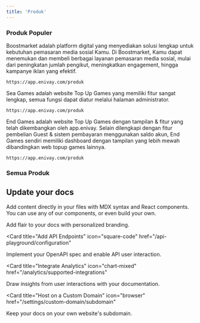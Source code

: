 ```yaml
---
title: 'Produk'
---
```


### Produk Populer

<AccordionGroup>
  <Accordion icon="github" title="Web SMM - Boostmarket">
    Boostmarket adalah platform digital yang menyediakan solusi lengkap untuk kebutuhan pemasaran media sosial Kamu. Di Boostmarket, Kamu dapat menemukan dan membeli berbagai layanan pemasaran media sosial, mulai dari peningkatan jumlah pengikut, meningkatkan engagement, hingga kampanye iklan yang efektif.

    https://app.enivay.com/produk
  </Accordion>
  <Accordion icon="github" title="Web Topup Games - Sea Games">
    Sea Games adalah website Top Up Games yang memiliki fitur sangat lengkap, semua fungsi dapat diatur melalui halaman administrator.

    https://app.enivay.com/produk
  </Accordion>
  <Accordion icon="github" title="Web Topup Games - End Games">
    End Games adalah website Top Up Games dengan tampilan & fitur yang telah dikembangkan oleh app.enivay. Selain dilengkapi dengan fitur pembelian Guest & sistem pembayaran menggunakan saldo akun, End Games sendiri memiliki dashboard dengan tampilan yang lebih mewah dibandingkan web topup games lainnya.

    https://app.enivay.com/produk
  </Accordion>
</AccordionGroup>

### Semua Produk

<CardGroup cols={2}>
  <Card
    title="Web SMM - Boostmarket"
    icon="github"
    href="https://app.enivay.com/produk"
  >
  </Card>
  <Card
    title="Web Topup Games - Sea Games"
    icon="github"
    href="https://app.enivay.com/produk"
  >
  </Card>
  <Card
    title="Web Topup Games - End Games"
    icon="github"
    href="https://app.enivay.com/produk"
  >
  </Card>
  <Card
    title="Web TopUp Games - ViGames V2"
    icon="github"
    href="https://app.enivay.com/produk"
  >
  </Card>
  <Card
    title="Web Topup Games - Opiion"
    icon="github"
    href="https://app.enivay.com/produk"
  >
  </Card>
  <Card
    title="BiCash - PPOB & SMM Panel"
    icon="github"
    href="https://app.enivay.com/produk"
  >
  </Card>
  <Card
    title="Web SMM - XYPanel"
    icon="github"
    href="https://app.enivay.com/produk"
  >
  </Card>
  <Card
    title="Web Joki Games Boost ML"
    icon="github"
    href="https://app.enivay.com/produk"
  >
  </Card>
  <Card
    title="Web Topup Games - GamesQ"
    icon="github"
    href="https://app.enivay.com/produk"
  >
  </Card>
  <Card
    title="Web Joki Games Valorant"
    icon="github"
    href="https://app.enivay.com/produk"
  >
  </Card>
  <Card
    title="Web TopUp Games - TopupKu"
    icon="github"
    href="https://app.enivay.com/produk"
  >
  </Card>
  <Card
    title="Web TopUp Games - MGames"
    icon="github"
    href="https://app.enivay.com/produk"
  >
  </Card>
  <Card
    title="Web SMM - Maxmax"
    icon="github"
    href="https://app.enivay.com/produk"
  >
  </Card>
  <Card
    title="Web PPOB - Holla Pulsa"
    icon="github"
    href="https://app.enivay.com/produk"
  >
  </Card>
  <Card
    title="Web Convert Pulsa - CV Pulsa"
    icon="github"
    href="https://app.enivay.com/produk"
  >
  </Card>
  <Card
    title="Web TopUp Games - ViGames"
    icon="github"
    href="https://app.enivay.com/produk"
  >
  </Card>
  <Card
    title="Web SMM - Blue SMM"
    icon="github"
    href="https://app.enivay.com/produk"
  >
  </Card>
  <Card
    title="Web SMM - PGB Sosmed"
    icon="github"
    href="https://app.enivay.com/produk"
  >
  </Card>
  <Card
    title="Web SMM - XD Sosmed"
    icon="github"
    href="https://app.enivay.com/produk"
  >
  </Card>
  <Card
    title="Cash Here - Aplikasi Kasir Web"
    icon="github"
    href="https://app.enivay.com/produk"
  >
  </Card>
  <Card
    title="Web SMM - GPU Sosmed"
    icon="github"
    href="https://app.enivay.com/produk"
  >
  </Card>
</CardGroup>

## Update your docs

Add content directly in your files with MDX syntax and React components. You can use any of our components, or even build your own.

<CardGroup>

<Card title="Style Your Docs" icon="paintbrush" href="/settings/global">
  Add flair to your docs with personalized branding.
</Card>

<Card
  title="Add API Endpoints"
  icon="square-code"
  href="/api-playground/configuration"
>
  Implement your OpenAPI spec and enable API user interaction.
</Card>

<Card
  title="Integrate Analytics"
  icon="chart-mixed"
  href="/analytics/supported-integrations"
>
  Draw insights from user interactions with your documentation.
</Card>

<Card
  title="Host on a Custom Domain"
  icon="browser"
  href="/settings/custom-domain/subdomain"
>
  Keep your docs on your own website's subdomain.
</Card>

</CardGroup>
